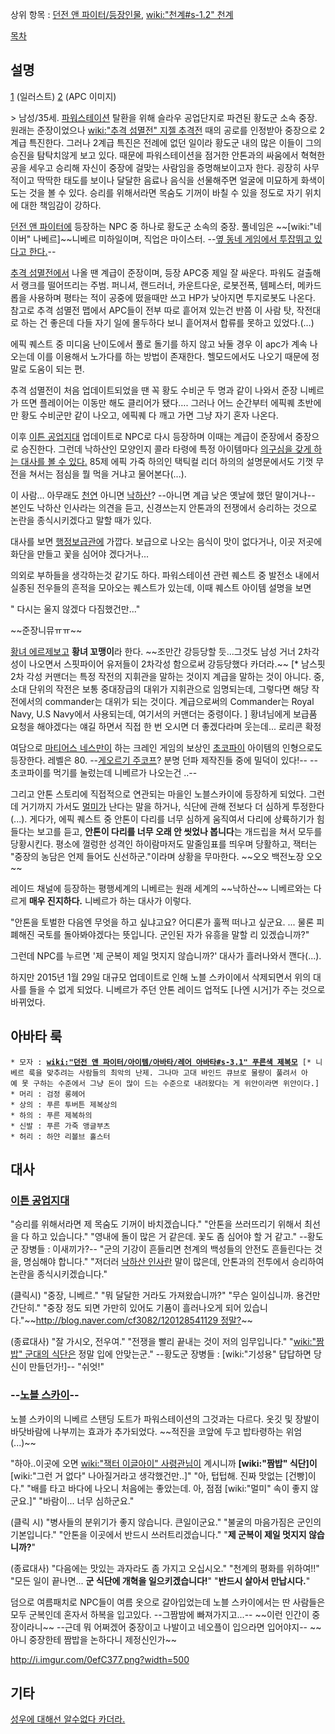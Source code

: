 상위 항목 : [[던전 앤 파이터/등장인물]], [[wiki:"천계#s-1.2" 천계]]

[[목차]]

== 설명 ==
[attachment:/NIVER_MEHEIL.jpg]
(일러스트)
[attachment:/ScreenShot2013_1121_130630951.jpg]
(APC 이미지)

> 남성/35세. [[파워스테이션]] 탈환을 위해 슬라우 공업단지로 파견된 황도군 소속 중장. 원래는 준장이었으나 [[wiki:"추격 섬멸전" 지젤 추격전]] 때의 공로를 인정받아 중장으로 2계급 특진한다. 그러나 2계급 특진은 전례에 없던 일이라 황도군 내의 많은 이들이 그의 승진을 탐탁치않게 보고 있다. 때문에 파워스테이션을 점거한 안톤과의 싸움에서 혁혁한 공을 세우고 승리해 자신이 중장에 걸맞는 사람임을 증명해보이고자 한다. 굉장히 사무적이고 딱딱한 태도를 보이나 달달한 음료나 음식을 선물해주면 얼굴에 미묘하게 화색이 도는 것을 볼 수 있다. 승리를 위해서라면 목숨도 기꺼이 바칠 수 있을 정도로 자기 위치에 대한 책임감이 강하다.

[[던전 앤 파이터]]에 등장하는 NPC 중 하나로 황도군 소속의 중장. 풀네임은 ~~[wiki:"네이버" 나베르]~~니베르 미하일이며, 직업은 마이스터. --[[프로페서 J|옆 동네 게임에서 투잡뛰고 있다고 한다.]]--

[[추격 섬멸전]]에서 나올 땐 계급이 준장이며, 등장 APC중 제일 잘 싸운다. 파워도 걸출해서 랭크를 떨어뜨리는 주범. 퍼니셔, 랜드러너, 카운트다운, 로봇전폭, 템페스터, 메카드롭을 사용하며 평타는 적이 공중에 떴을때만 쓰고 HP가 낮아지면 투지로봇도 나온다. 
참고로 추격 섬멸전 맵에서 APC들이 전부 따로 흩어져 있는건 반쯤 이 사람 탓, 작전대로 하는 건 좋은데 다들 자기 일에 몰두하다 보니 흩어져서 합류를 못하고 있었다.(…)

에픽 퀘스트 중 미디움 난이도에서 풀로 돌기를 하지 않고 놔둘 경우 이 apc가 계속 나오는데 이를 이용해서 노가다를 하는 방법이 존재한다. 헬모드에서도 나오기 때문에 정말로 도움이 되는 편.

추격 섬멸전이 처음 업데이트되었을 땐 꼭 황도 수비군 두 명과 같이 나와서 준장 니베르가 뜨면 플레이어는 이동만 해도 클리어가 됐다…. 그러나 어느 순간부터 에픽퀘 초반에만 황도 수비군만 같이 나오고, 에픽퀘 다 깨고 가면 그냥 자기 혼자 나온다.

이후 [[이튼 공업지대]] 업데이트로 NPC로 다시 등장하며 이때는 계급이 준장에서 중장으로 승진한다. 그런데 낙하산인 모양인지 콜라 타령에 특정 아이템마다 [http://blog.naver.com/cf3082/120128541129 의구심을 갖게 하는 대사를 볼 수 있다.] 85제 에픽 가죽 하의인 택틱컬 리더 하의의 설명문에서도 기껏 무전을 쳐서는 점심을 뭘 먹을 거냐고 물어본다(...).

이 사람… 아무래도 [[천연]] 아니면 [[낙하산]]? --아니면 계급 낮은 옛날에 했던 말이거나-- 본인도 낙하산 인사라는 의견을 듣고, 신경쓰는지 안톤과의 전쟁에서 승리하는 것으로 논란을 종식시키겠다고 말할 때가 있다.

대사를 보면 [[행정보급관]]에 가깝다. 보급으로 나오는 음식이 맛이 없다거나, 이곳 저곳에 화단을 만들고 꽃을 심어야 겠다거나...

의외로 부하들을 생각하는것 같기도 하다. 파워스테이션 관련 퀘스트 중 발전소 내에서 실종된 전우들의 흔적을 모아오는 퀘스트가 있는데, 이때 퀘스트 아이템 설명을 보면

" 다시는 울지 않겠다 다짐했건만..."

~~준장니뮤ㅠㅠ~~

[[황녀 에르제]]보고 '''황녀 꼬맹이'''라 한다. ~~조만간 강등당할 듯...그것도 남성 거너 2차각성이 나오면서 스핏파이어 유저들이 2차각성 함으로써 강등당했다 카더라.~~ [* 남스핏 2차 각성 커맨더는 특정 작전의 지휘관을 말하는 것이지 계급을 말하는 것이 아니다. 중, 소대 단위의 작전은 보통 중대장급의 대위가 지휘관으로 임명되는데, 그렇다면 해당 작전에서의 commander는 대위가 되는 것이다. 계급으로써의 Commander는 Royal Navy, U.S Navy에서 사용되는데, 여기서의 커맨더는 중령이다. ] 황녀님에게 보급품 요청을 해야겠다는 얘길 하면서 직접 한 번 오시면 더 좋겠다라며 웃는데... 로리콘 확정

여담으로 [[마티어스 네스만]]이 하는 크레인 게임의 보상인 [[초코파이]] 아이템의 인형으로도 등장한다. 레벨은 80. --[[게오르기 주코프]]? 분명 던파 제작진들 중에 밀덕이 있다!-- --초코파이를 먹기를 눌렀는데 니베르가 나오는건 ..--

그리고 안톤 스토리에 직접적으로 연관되는 마을인 노블스카이에 등장하게 되었다. 그런데 거기까지 가서도 [[멀미]]가 난다는 말을 하거나, 식단에 관해 전보다 더 심하게 투정한다(...). 게다가, 에픽 퀘스트 중 안톤이 다리를 너무 심하게 움직여서 다리에 상륙하기가 힘들다는 보고를 듣고, '''안톤이 다리를 너무 오래 안 씻었나 봅니다'''는 개드립을 쳐서 모두를 당황시킨다. 평소에 껄렁한 성격인 하이람마저도 말줄임표를 띄우며 당활하고, 잭터는 "중장의 농담은 언제 들어도 신선하군."이라며 상황을 무마한다. ~~오오 백전노장 오오~~

레이드 채널에 등장하는 평행세계의 니베르는 원래 세계의 ~~낙하산~~ 니베르와는 다르게 '''매우 진지하다.''' 니베르가 하는 대사가 이렇다.

"안톤을 토벌한 다음엔 무엇을 하고 싶냐고요? 어디론가 훌쩍 떠나고 싶군요. ... 물론 피폐해진 국토를 돌아봐야겠다는 뜻입니다. 군인된 자가 유흥을 말할 리 있겠습니까?"

그런데 NPC를 누르면 '제 군복이 제일 멋지지 않습니까?' 대사가 흘러나와서 깬다(...).

하지만 2015년 1월 29일 대규모 업데이트로 인해 노블 스카이에서 삭제되면서 위의 대사를 들을 수 없게 되었다. 니베르가 주던 안톤 레이드 업적도 [나엔 시거]가 주는 것으로 바뀌었다.
== 아바타 룩 ==

 * 모자 : '''[[wiki:"던전 앤 파이터/아이템/아바타/레어 아바타#s-3.1" 푸른색 제복모]]''' [* 니베르 룩을 맞추려는 사람들의 최악의 난제. 그나마 고대 바인드 큐브로 물량이 풀려서 아예 못 구하는 수준에서 그냥 돈이 많이 드는 수준으로 내려왔다는 게 위안이라면 위안이다.]
 * 머리 : 검정 롱헤어
 * 상의 : 푸른 투버튼 제복상의
 * 하의 : 푸른 제복하의
 * 신발 : 푸른 가죽 앵글부츠
 * 허리 : 하얀 리볼브 홀스터

== 대사 ==
=== [[이튼 공업지대]] ===
"승리를 위해서라면 제 목숨도 기꺼이 바치겠습니다."
"안톤을 쓰러뜨리기 위해서 최선을 다 하고 있습니다."
"영내에 돌이 많은 거 같은데. 꽃도 좀 심어야 할 거 같고." --황도군 장병들 : 이새끼가?--
"군의 기강이 흔들리면 천계의 백성들의 안전도 흔들린다는 것을, 명심해야 합니다."
"저더러 [[낙하산 인사]]란 말이 많은데, 안톤과의 전투에서 승리하여 논란을 종식시키겠습니다."

(클릭시)
"중장, 니베르."
"뭐 달달한 거라도 가져왔습니까?"
"무슨 일이십니까. 용건만 간단히."
"중장 정도 되면 가만히 있어도 기품이 흘러나오게 되어 있습니다."~~[[http://blog.naver.com/cf3082/120128541129 정말?]]~~

(종료대사)
"잘 가시오, 전우여."
"전쟁을 빨리 끝내는 것이 저의 임무입니다."
"[[wiki:"짬밥" 군대의 식단]]은 정말 입에 안맞는군." --황도군 장병들 : [wiki:"기성용" 답답하면 당신이 만들던가!]--
"쉬엇!"
 
=== --[[노블 스카이]]-- ===
노블 스카이의 니베르 스탠딩 도트가 파워스테이션의 그것과는 다르다. 옷깃 및 장발이 바닷바람에 나부끼는 효과가 추가되었다. ~~적진을 코앞에 두고 밥타령하는 위엄(...)~~

"하아..이곳에 오면 [[wiki:"잭터 이글아이" 사령관]]님이 계시니까 '''[wiki:"짬밥" 식단]이''' [wiki:"그런 거 없다" 나아질거라고 생각했건만..]"
"아, 텁텁해. 진짜 맛없는 [건빵]이다."
"배를 타고 바다에 나오니 처음에는 좋았는데. 아, 점점 [wiki:"멀미" 속이 좋지 않군요.]"
"바람이... 너무 심하군요."

(클릭 시)
"병사들의 분위기가 좋지 않습니다. 큰일이군요."
"불굴의 마음가짐은 군인의 기본입니다."
"안톤을 이곳에서 반드시 쓰러트리겠습니다."
"'''제 군복이 제일 멋지지 않습니까?'''"

(종료대사)
"다음에는 맛있는 과자라도 좀 가지고 오십시오."
"천계의 평화를 위하여!!"
"모든 일이 끝나면... '''군 식단에 개혁을 일으키겠습니다!'''"
"'''반드시 살아서 만납시다.'''"

덤으로 여름패치로 NPC들이 여름 옷으로 갈아입었는데 노블 스카이에서는 딴 사람들은 모두 군복인데 혼자서 하복을 입고있다. --그짬밤에 빠져가지고...-- ~~이런 인간이 중장이라니~~ --근데 뭐 어쩌겠어 중장이고 나발이고 네오플이 입으라면 입어야지-- ~~아니 중장한테 짬밥을 논하다니 제정신인가~~

http://i.imgur.com/0efC377.png?width=500

== 기타 ==

[http://blog.naver.com/dowy1234/220259153634 성우에 대해선 알수없다 카더라.]
